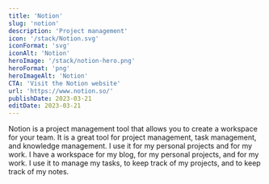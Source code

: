 ```yaml
---
title: 'Notion'
slug: 'notion'
description: 'Project management'
icon: '/stack/Notion.svg'
iconFormat: 'svg'
iconAlt: 'Notion'
heroImage: '/stack/notion-hero.png'
heroFormat: 'png'
heroImageAlt: 'Notion'
CTA: 'Visit the Notion website'
url: 'https://www.notion.so/'
publishDate: 2023-03-21
editDate: 2023-03-21
---
```

Notion is a project management tool that allows you to create a workspace for your team. It is a great tool for project management, task management, and knowledge management.
I use it for my personal projects and for my work. I have a workspace for my blog, for my personal projects, and for my work. I use it to manage my tasks, to keep track of my projects, and to keep track of my notes.
